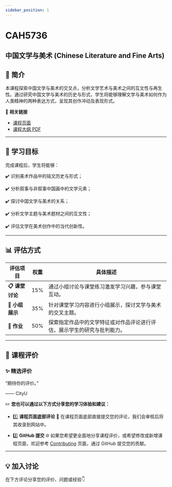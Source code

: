 ```yaml
---
sidebar_position: 1
---
```


# CAH5736
## 中国文学与美术 (Chinese Literature and Fine Arts)

## **📘 简介**
本课程探索中国文学与美术的交叉点，分析文学艺术与美术之间的互文性与再生性。通过研究中国文学与美术的历史与形式，学生将能够理解文学与美术如何作为人类精神的两种表达方式，呈现其创作冲动及表现形式。

🔗 **相关链接**
- [课程页面](https://www.cityu.edu.hk/catalogue/pg/202425/course/CAH5736.htm)
- [课程大纲 PDF](https://www.cityu.edu.hk/catalogue/pg/202425/course/CAH5736.pdf)

---

## **🎯 学习目标**

完成课程后，学生将能够：

✔️ 识别美术作品中的铭文历史与形式；

✔️ 分析叙事与非叙事中国画中的文学元素；

✔️ 探讨中国文学与美术的关系；

✔️ 分析文学主题与美术题材之间的互文性；

✔️ 评估文学在美术创作中的当代创新性。

---

## **📊 评估方式**

| **评估项目**            | **权重** | **具体描述**                                                                                       |
|------------------------|---------|---------------------------------------------------------------------------------------------------|
| **📋 课堂讨论**         | 15%     | 通过小组讨论与课堂练习激发学习兴趣，参与课堂互动。                                                     |
| **📂 小组展示**         | 35%     | 针对课堂学习内容进行小组展示，探讨文学与美术的交叉主题。                                                 |
| **📂 作业**            | 50%     | 探索指定作品中的文学特征或对作品评论进行评估，展示学生的研究与批判能力。                                     |

---

## **💬 课程评价**

### ✨ **精选评价**
<div className={commentStyles.commentBox}>
    <p className={commentStyles.commentText}>
        “期待你的评价。”
    </p>
    <p className={commentStyles.commentAuthor}>—— CityU</p>
</div>

✏️ **您也可以通过以下方式分享您的学习体验和建议：**

- 1️⃣ **课程页面底部评论**
💬 在课程页面底部直接提交您的评论，我们会审核后将其收录到网站中。

- 2️⃣ **GitHub 提交**
🌐 如果您希望更全面地分享课程评价，或希望修改或新增课程页面，欢迎参考 [Contributing](https://penjc.github.io/cityU-navigator/contributing) 页面，通过 GitHub 提交您的贡献。

---

## **💡 加入讨论**

在下方评论分享您的评价、问题或经验👇
<Utterances />

